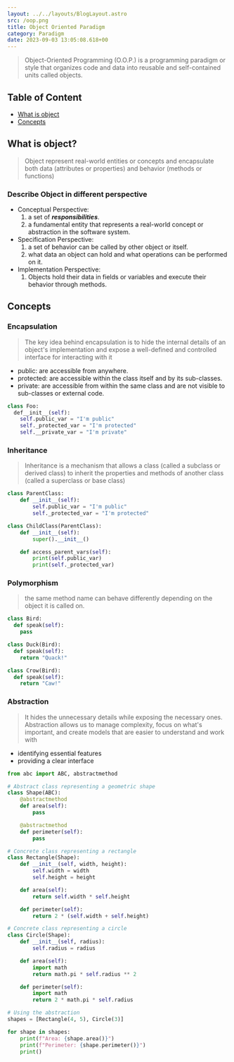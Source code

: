```yaml
---
layout: ../../layouts/BlogLayout.astro 
src: /oop.png
title: Object Oriented Paradigm 
category: Paradigm
date: 2023-09-03 13:05:08.618+00
---
```

> Object-Oriented Programming (O.O.P.) is a programming paradigm or style that organizes code and data into reusable and self-contained units called objects.

## Table of Content
* [What is object](#what-is-object)
* [Concepts](#concepts)

## What is object?
> Object represent real-world entities or concepts and encapsulate both data (attributes or properties) and behavior (methods or functions)

### Describe Object in different perspective
* Conceptual Perspective:
  1. a set of ***responsibilities***.
  2. a fundamental entity that represents a real-world concept or abstraction in the software system.
* Specification Perspective:
  1. a set of behavior can be called by other object or itself.
  2. what data an object can hold and what operations can be performed on it.
* Implementation Perspective:
  1. Objects hold their data in fields or variables and execute their behavior through methods.

## Concepts
### Encapsulation
> The key idea behind encapsulation is to hide the internal details of an object's implementation and expose a well-defined and controlled interface for interacting with it
* public: are accessible from anywhere.
* protected:  are accessible within the class itself and by its sub-classes.
* private: are accessible from within the same class and are not visible to sub-classes or external code.
```python 
class Foo:
  def__init__(self):
    self.public_var = "I'm public"
    self._protected_var = "I'm protected"
    self.__private_var = "I'm private"
```

### Inheritance
>  Inheritance is a mechanism that allows a class (called a subclass or derived class) to inherit the properties and methods of another class (called a superclass or base class)
```python
class ParentClass:
    def __init__(self):
        self.public_var = "I'm public"
        self._protected_var = "I'm protected"

class ChildClass(ParentClass):
    def __init__(self):
        super().__init__()

    def access_parent_vars(self):
        print(self.public_var)
        print(self._protected_var)
```

### Polymorphism
> the same method name can behave differently depending on the object it is called on.
```python
class Bird:
  def speak(self):
    pass

class Duck(Bird):
  def speak(self):
    return "Quack!"

class Crow(Bird):
  def speak(self):
    return "Caw!"
```
### Abstraction
> It hides the unnecessary details while exposing the necessary ones. Abstraction allows us to manage complexity, focus on what's important, and create models that are easier to understand and work with
* identifying essential features
* providing a clear interface
```python
from abc import ABC, abstractmethod

# Abstract class representing a geometric shape
class Shape(ABC):
    @abstractmethod
    def area(self):
        pass

    @abstractmethod
    def perimeter(self):
        pass

# Concrete class representing a rectangle
class Rectangle(Shape):
    def __init__(self, width, height):
        self.width = width
        self.height = height

    def area(self):
        return self.width * self.height

    def perimeter(self):
        return 2 * (self.width + self.height)

# Concrete class representing a circle
class Circle(Shape):
    def __init__(self, radius):
        self.radius = radius

    def area(self):
        import math
        return math.pi * self.radius ** 2

    def perimeter(self):
        import math
        return 2 * math.pi * self.radius

# Using the abstraction
shapes = [Rectangle(4, 5), Circle(3)]

for shape in shapes:
    print(f"Area: {shape.area()}")
    print(f"Perimeter: {shape.perimeter()}")
    print()
```
